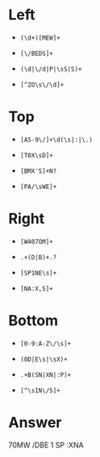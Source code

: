 # Left
  
  * `(\d+)[MEW]+`
  
  * `[\/BEDS]+`
  
  * `(\d|\/d|P|\sS|S)+`
  
  * `[^ZO\s\/\d]+`
  
# Top

  * `[A5-9\/]+\d(\s|:|\.)`
  
  * `[T0X\sD]+`
  
  * `[BMX'S]+N?`
  
  * `[PA/\sWE]+`

# Right

  * `[W407OM]+`
  
  * `.+(D|B)+.?`
  
  * `[SP1NE\s]+`
  
  * `[NA:X,S]+`
  
# Bottom

  * `[0-9:A-Z\/\s]+`
  
  * `(0D|E\s|\sX)+`  
  
  * `.+B(SN|XN|:P)+`
  
  * `[^\sIN\/5]+`

# Answer

70MW
/DBE
1 SP
:XNA